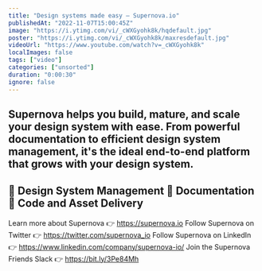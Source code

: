 ```yaml
---
title: "Design systems made easy — Supernova.io"
publishedAt: "2022-11-07T15:00:45Z"
image: "https://i.ytimg.com/vi/_cWXGyohk8k/hqdefault.jpg"
poster: "https://i.ytimg.com/vi/_cWXGyohk8k/maxresdefault.jpg"
videoUrl: "https://www.youtube.com/watch?v=_cWXGyohk8k"
localImages: false
tags: ["video"]
categories: ["unsorted"]
duration: "0:00:30"
ignore: false
---
```

Supernova helps you build, mature, and scale your design system with ease. From powerful documentation to efficient design system management, it's the ideal end-to-end platform that grows with your design system.
--------
🔹 Design System Management
🔹 Documentation
🔹 Code and Asset Delivery
--------
Learn more about Supernova 👉 https://supernova.io
Follow Supernova on Twitter 👉  https://twitter.com/supernova_io
Follow Supernova on LinkedIn 👉 https://www.linkedin.com/company/supernova-io/
Join the Supernova Friends Slack 👉 https://bit.ly/3Pe84Mh
